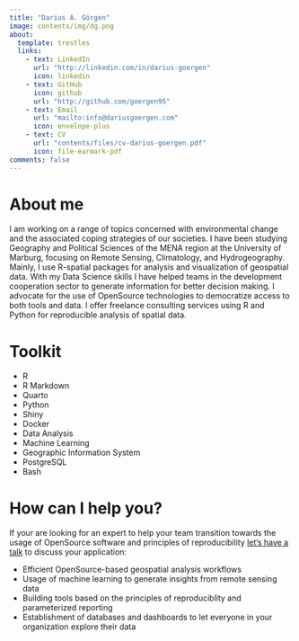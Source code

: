 ```yaml
---
title: "Darius A. Görgen"
image: contents/img/dg.png
about:
  template: trestles
  links:
    - text: LinkedIn
      url: "http://linkedin.com/in/darius-goergen"
      icon: linkedin
    - text: GitHub
      icon: github
      url: "http://github.com/goergen95"
    - text: Email
      url: "mailto:info@dariusgoergen.com"
      icon: envelope-plus
    - text: CV
      url: "contents/files/cv-darius-goergen.pdf"
      icon: file-earmark-pdf
comments: false
---
```


::: {.column-page}

# About me

I am working on a range of topics concerned with environmental change and the 
associated coping strategies of our societies. I have been studying Geography 
and Political Sciences of the MENA region at the University of Marburg, focusing 
on Remote Sensing, Climatology, and Hydrogeography. Mainly, I use R-spatial packages
for analysis and visualization of geospatial data. With my Data Science skills
I have helped teams in the development cooperation sector to generate information 
for better decision making. I advocate for the use of OpenSource technologies
to democratize access to both tools and data. I offer freelance consulting 
services using R and Python for reproducible analysis of spatial data. 


# Toolkit

- R
- R Markdown 
- Quarto
- Python
- Shiny
- Docker
- Data Analysis
- Machine Learning
- Geographic Information System
- PostgreSQL
- Bash


# How can I help you?

If your are looking for an expert to help your 
team transition towards the usage of OpenSource software and
principles of reproducibility [let's have a talk](https://cloud.dariusgoergen.com/index.php/apps/appointments/embed/S%2BK697b8E1g%3D/form) to discuss your application: 

- Efficient OpenSource-based geospatial analysis workflows
- Usage of machine learning to generate insights from remote sensing data
- Building tools based on the principles of reproduciblity and parameterized reporting
- Establishment of databases and dashboards to let everyone in your organization explore their data

:::
